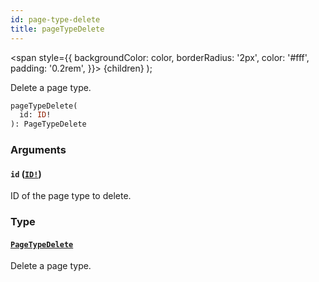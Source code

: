 ```yaml
---
id: page-type-delete
title: pageTypeDelete
---
```


<span
style={{
      backgroundColor: color,
      borderRadius: '2px',
      color: '#fff',
      padding: '0.2rem',
    }}>
{children}
</span>
);

Delete a page type.

```graphql
pageTypeDelete(
  id: ID!
): PageTypeDelete

```

### Arguments

#### `id` ([`ID!`](/api-reference/scalars/id.mdx))

ID of the page type to delete.

### Type

#### [`PageTypeDelete`](/api-reference/objects/page-type-delete.mdx)

Delete a page type.

